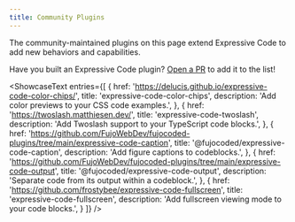 ```yaml
---
title: Community Plugins
---
```



The community-maintained plugins on this page extend Expressive Code to add new behaviors and capabilities.

<ShowcaseCTA>Have you built an Expressive Code plugin? [Open a PR](https://github.com/expressive-code/expressive-code) to add it to the list!</ShowcaseCTA>

<ShowcaseText
	entries={[
		{
			href: 'https://delucis.github.io/expressive-code-color-chips/',
			title: 'expressive-code-color-chips',
			description: 'Add color previews to your CSS code examples.',
		},
		{
			href: 'https://twoslash.matthiesen.dev/',
			title: 'expressive-code-twoslash',
			description: 'Add Twoslash support to your TypeScript code blocks.',
		},
		{
			href: 'https://github.com/FujoWebDev/fujocoded-plugins/tree/main/expressive-code-caption',
			title: '@fujocoded/expressive-code-caption',
			description: 'Add figure captions to codeblocks.',
		},
		{
			href: 'https://github.com/FujoWebDev/fujocoded-plugins/tree/main/expressive-code-output',
			title: '@fujocoded/expressive-code-output',
			description: 'Separate code from its output within a codeblock.',
		},
    {
			href: 'https://github.com/frostybee/expressive-code-fullscreen',
			title: 'expressive-code-fullscreen',
			description: 'Add fullscreen viewing mode to your code blocks.',
		}
	]}
/>
